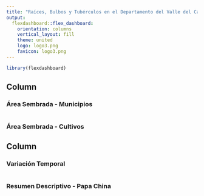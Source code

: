 ```yaml
---
title: "Raíces, Bulbos y Tubérculos en el Departamento del Valle del Cauca"
output: 
  flexdashboard::flex_dashboard:
    orientation: columns
    vertical_layout: fill
    theme: united
    logo: logo3.png
    favicon: logo3.png
---
```


```r
library(flexdashboard)
```

Column {data-width=400 .tabset}
-----------------------------------------------------------------------

### Área Sembrada - Municipios

```r

```

### Área Sembrada - Cultivos

Column {data-width=600}
-----------------------------------------------------------------------

### Variación Temporal

```r

```

### Resumen Descriptivo - Papa China

```r

```

